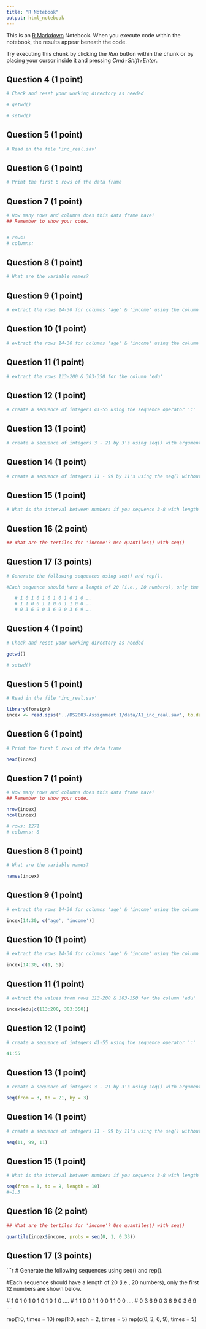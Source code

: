 ```yaml
---
title: "R Notebook"
output: html_notebook
---
```


This is an [R Markdown](http://rmarkdown.rstudio.com) Notebook. When you execute code within the notebook, the results appear beneath the code. 

Try executing this chunk by clicking the *Run* button within the chunk or by placing your cursor inside it and pressing *Cmd+Shift+Enter*. 

## Question 4 (1 point)
```r
# Check and reset your working directory as needed

# getwd()

# setwd()
```

## Question 5 (1 point)
```r
# Read in the file 'inc_real.sav' 


```

## Question 6 (1 point)
```r
# Print the first 6 rows of the data frame

```

## Question 7 (1 point)
```r
# How many rows and columns does this data frame have?
## Remember to show your code.


# rows:
# columns: 
```

## Question 8 (1 point)
```r
# What are the variable names?

```

## Question 9 (1 point)
```r
# extract the rows 14-30 for columns 'age' & 'income' using the column names
```


## Question 10 (1 point)
```r
# extract the rows 14-30 for columns 'age' & 'income' using the column numbers

```

## Question 11 (1 point)
```r
# extract the rows 113-200 & 303-350 for the column 'edu'

```

## Question 12 (1 point)
```r
# create a sequence of integers 41-55 using the sequence operator ':'

```

## Question 13 (1 point)
```r
# create a sequence of integers 3 - 21 by 3's using seq() with argument names

```

## Question 14 (1 point)
```r
# create a sequence of integers 11 - 99 by 11's using the seq() without argument names

```

## Question 15 (1 point)
```r
# What is the interval between numbers if you sequence 3-8 with length of 10?

```

## Question 16 (2 point)
```r
## What are the tertiles for 'income'? Use quantiles() with seq() 

```

## Question 17 (3 points)
```r
# Generate the following sequences using seq() and rep(). 

#Each sequence should have a length of 20 (i.e., 20 numbers), only the first 12 numbers are shown below.

   # 1 0 1 0 1 0 1 0 1 0 1 0 ….
   # 1 1 0 0 1 1 0 0 1 1 0 0 ….
   # 0 3 6 9 0 3 6 9 0 3 6 9 ….

```

## Question 4 (1 point)
```r
# Check and reset your working directory as needed

getwd()

# setwd()

```

## Question 5 (1 point)
```r
# Read in the file 'inc_real.sav' 

library(foreign)
incex <- read.spss('../DS2003-Assignment 1/data/A1_inc_real.sav', to.data.frame = TRUE)

```

## Question 6 (1 point)
```r
# Print the first 6 rows of the data frame

head(incex)

```

## Question 7 (1 point)
```r
# How many rows and columns does this data frame have?
## Remember to show your code.

nrow(incex)
ncol(incex)

# rows: 1271
# columns: 8
```

## Question 8 (1 point)
```r
# What are the variable names?

names(incex)

```

## Question 9 (1 point)
```r
# extract the rows 14-30 for columns 'age' & 'income' using the column names

incex[14:30, c('age', 'income')]

```


## Question 10 (1 point)
```r
# extract the rows 14-30 for columns 'age' & 'income' using the column numbers

incex[14:30, c(1, 5)]

```

## Question 11 (1 point)
```r
# extract the values from rows 113-200 & 303-350 for the column 'edu'

incex$edu[c(113:200, 303:350)]

```

## Question 12 (1 point)
```r
# create a sequence of integers 41-55 using the sequence operator ':'

41:55

```

## Question 13 (1 point)
```r
# create a sequence of integers 3 - 21 by 3's using seq() with argument names

seq(from = 3, to = 21, by = 3)

```

## Question 14 (1 point)
```r
# create a sequence of integers 11 - 99 by 11's using the seq() without argument names

seq(11, 99, 11)

```

## Question 15 (1 point)
```r
# What is the interval between numbers if you sequence 3-8 with length of 10?

seq(from = 3, to = 8, length = 10)
#~1.5

```

## Question 16 (2 point)
```r
## What are the tertiles for 'income'? Use quantiles() with seq() 

quantile(incex$income, probs = seq(0, 1, 0.33))

```

## Question 17 (3 points)
```r
# Generate the following sequences using seq() and rep(). 

#Each sequence should have a length of 20 (i.e., 20 numbers), only the first 12 numbers are shown below.

   # 1 0 1 0 1 0 1 0 1 0 1 0 ….
   # 1 1 0 0 1 1 0 0 1 1 0 0 ….
   # 0 3 6 9 0 3 6 9 0 3 6 9 ….

rep(1:0, times = 10)
rep(1:0, each = 2, times = 5)
rep(c(0, 3, 6, 9), times = 5)

